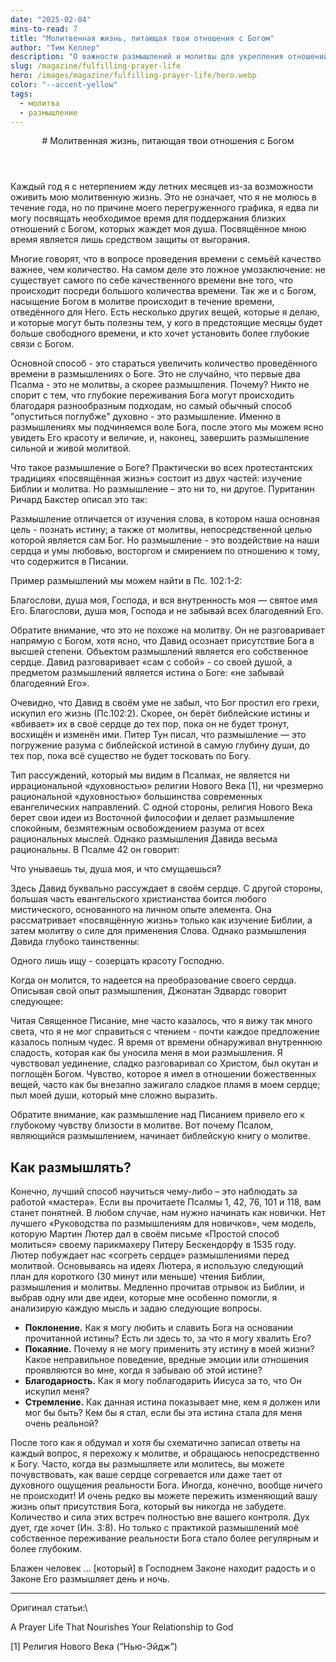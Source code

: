```yaml
---
date: "2025-02-04"
mins-to-read: 7
title: "Молитвенная жизнь, питающая твои отношения с Богом"
author: "Тим Келлер"
description: "О важности размышлений и молитвы для укрепления отношений с Богом."
slug: /magazine/fulfilling-prayer-life
hero: /images/magazine/fulfilling-prayer-life/hero.webp
color: "--accent-yellow"
tags:
  - молитва
  - размышление
---
```


<Header
  src="/images/magazine/fulfilling-prayer-life/hero.webp"
  title="Молитвенная жизнь, питающая твои отношения с Богом"
  date="2025-02-04"
  author="Тим Келлер"
>
  # Молитвенная жизнь, питающая твои отношения с Богом
</Header>

Каждый год я с нетерпением жду летних месяцев из-за возможности оживить мою молитвенную жизнь. Это не означает, что я не молюсь в течение года, но по причине моего перегруженного графика, я едва ли могу посвящать необходимое время для поддержания близких отношений с Богом, которых жаждет моя душа. Посвящённое мною время является лишь средством защиты от выгорания.

Многие говорят, что в вопросе проведения времени с семьёй качество важнее, чем количество. На самом деле это ложное умозаключение: не существует самого по себе качественного времени вне того, что происходит посреди большого количества времени. Так же и с Богом, насыщение Богом в молитве происходит в течение времени, отведённого для Него. Есть несколько других вещей, которые я делаю, и которые могут быть полезны тем, у кого в предстоящие месяцы будет больше свободного времени, и кто хочет установить более глубокие связи с Богом.

Основной способ - это стараться увеличить количество проведённого времени в размышлениях о Боге. Это не случайно, что первые два Псалма - это не молитвы, а скорее размышления. Почему? Никто не спорит с тем, что глубокие переживания Бога могут происходить благодаря разнообразным подходам, но самый обычный способ "опуститься поглубже" духовно - это размышление. Именно в размышлениях мы подчиняемся воле Бога, после этого мы можем ясно увидеть Его красоту и величие, и, наконец, завершить размышление сильной и живой молитвой.

Что такое размышление о Боге? Практически во всех протестантских традициях «посвящённая жизнь» состоит из двух частей: изучение Библии и молитва. Но размышление – это ни то, ни другое. Пуританин Ричард Бакстер описал это так:

<Quote author="Ричард Бакстер">
  Размышление отличается от изучения слова, в котором наша основная цель - познать истину; а также от молитвы, непосредственной целью которой является сам Бог. Но размышление - это воздействие на наши сердца и умы любовью, восторгом и смирением по отношению к тому, что содержится в Писании.
</Quote>

Пример размышлений мы можем найти в Пс. 102:1-2:

<BiblePassage link="Пс. 102:1-2">
  Благослови, душа моя, Господа, и вся внутренность моя — святое имя Его. Благослови, душа моя, Господа и не забывай всех благодеяний Его.
</BiblePassage>

Обратите внимание, что это не похоже на молитву. Он не разговаривает напрямую с Богом, хотя ясно, что Давид осознает присутствие Бога в высшей степени. Объектом размышлений является его собственное сердце. Давид разговаривает «сам с собой» - со своей душой, а предметом размышлений является истина о Боге: «не забывай благодеяний Его».

Очевидно, что Давид в своём уме не забыл, что Бог простил его грехи, искупил его жизнь (Пс.102:2). Скорее, он берёт библейские истины и «вбивает» их в своё сердце до тех пор, пока он не будет тронут, восхищён и изменён ими. Питер Тун писал, что размышление — это погружение разума с библейской истиной в самую глубину души, до тех пор, пока всё существо не будет тосковать по Богу.

Тип рассуждений, который мы видим в Псалмах, не является ни иррациональной «духовностью» религии Нового Века [1], ни чрезмерно рациональной «духовностью» большинства современных евангелических направлений. С одной стороны, религия Нового Века берет свои идеи из Восточной философии и делает размышление спокойным, безмятежным освобождением разума от всех рациональных мыслей. Однако размышления Давида весьма рациональны. В Псалме 42 он говорит:

<BiblePassage link="Пс. 42:5">
  Что унываешь ты, душа моя, и что смущаешься?
</BiblePassage>

Здесь Давид буквально рассуждает в своём сердце. С другой стороны, большая часть евангельского христианства боится любого мистического, основанного на личном опыте элемента. Она рассматривает «посвящённую жизнь» только как изучение Библии, а затем молитву о силе для применения Слова. Однако размышления Давида глубоко таинственны:

<BiblePassage link="Пс. 27:4">
  Одного лишь ищу - созерцать красоту Господню.
</BiblePassage>

Когда он молится, то надеется на преобразование своего сердца. Описывая свой опыт размышления, Джонатан Эдвардс говорит следующее:

<Quote author="Джонатан Эдвардс">
  Читая Священное Писание, мне часто казалось, что я вижу так много света, что я не мог справиться с чтением - почти каждое предложение казалось полным чудес. Я время от времени обнаруживал внутреннюю сладость, которая как бы уносила меня в мои размышления. Я чувствовал уединение, сладко разговаривал со Христом, был окутан и поглощён Богом. Чувство, которое я имел в отношении божественных вещей, часто как бы внезапно зажигало сладкое пламя в моем сердце; пыл моей души, который мне сложно выразить.
</Quote>

Обратите внимание, как размышление над Писанием привело его к глубокому чувству близости в молитве. Вот почему Псалом, являющийся размышлением, начинает библейскую книгу о молитве.

## Как размышлять?

Конечно, лучший способ научиться чему-либо – это наблюдать за работой «мастера». Если вы прочитаете Псалмы 1, 42, 76, 101 и 118, вам станет понятней. В любом случае, нам нужно начинать как новички. Нет лучшего «Руководства по размышлениям для новичков», чем модель, которую Мартин Лютер дал в своём письме «Простой способ молиться» своему парикмахеру Питеру Бескендорфу в 1535 году. Лютер побуждает нас «согреть сердце» размышлениями перед молитвой. Основываясь на идеях Лютера, я использую следующий план для короткого (30 минут или меньше) чтения Библии, размышления и молитвы. Медленно прочитав отрывок из Библии, и выбрав одну или две идеи, которые мне особенно помогли, я анализирую каждую мысль и задаю следующие вопросы.

- **Поклонение.** Как я могу любить и славить Бога на основании прочитанной истины? Есть ли здесь то, за что я могу хвалить Его?
- **Покаяние.** Почему я не могу применить эту истину в моей жизни? Какое неправильное поведение, вредные эмоции или отношения проявляются во мне, когда я забываю об этой истине?
- **Благодарность.** Как я могу поблагодарить Иисуса за то, что Он искупил меня?
- **Стремление.** Как данная истина показывает мне, кем я должен или мог бы быть? Кем бы я стал, если бы эта истина стала для меня очень реальной?

После того как я обдумал и хотя бы схематично записал ответы на каждый вопрос, я перехожу к молитве, и обращаюсь непосредственно к Богу. Часто, когда вы размышляете или молитесь, вы можете почувствовать, как ваше сердце согревается или даже тает от духовного ощущения реальности Бога. Иногда, конечно, вообще ничего не происходит! И очень редко вы можете пережить изменяющий вашу жизнь опыт присутствия Бога, который вы никогда не забудете. Количество и сила этих встреч полностью вне вашего контроля. Дух дует, где хочет (Ин. 3:8). Но только с практикой размышлений моё собственное переживание реальности Бога стало более регулярным и более глубоким.

<BiblePassage link="Пс. 1:1-2 (НРП)">
  Блажен человек … [который] в Господнем Законе находит радость и о Законе Его размышляет день и ночь.
</BiblePassage>

---

Оригинал статьи:\
<Link href="https://www.redeemer.com/learn/prayer/prayer_and_fasting/a_prayer_life_that_nourishes_your_relationship_to_god">A Prayer Life That Nourishes Your Relationship to God</Link>

[1] <Link href="https://ru.wikipedia.org/wiki/%D0%9D%D1%8C%D1%8E-%D1%8D%D0%B9%D0%B4%D0%B6">Религия Нового Века (”Нью-Эйдж”)</Link>
